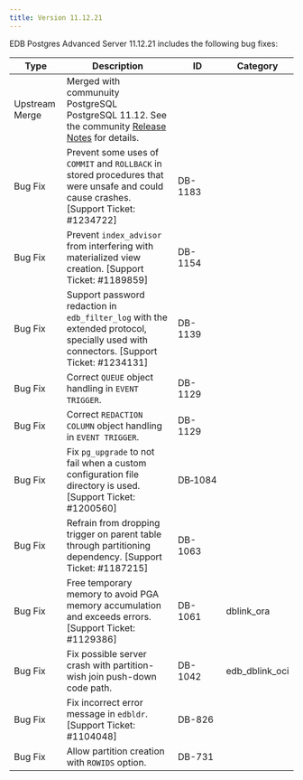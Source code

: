 ---
title: Version 11.12.21
---

EDB Postgres Advanced Server 11.12.21 includes the following bug fixes:

| Type           | Description                                                                                                                                                                        | ID      | Category       |
| -------------- | ---------------------------------------------------------------------------------------------------------------------------------------------------------------------------------- | ------- | -------------- |
| Upstream Merge | Merged with communuity PostgreSQL PostgreSQL 11.12. See the community [Release Notes](https://www.postgresql.org/docs/11/release-11-12.html) for details.                          |         |                |
| Bug Fix        | Prevent some uses of `COMMIT` and `ROLLBACK` in stored procedures that were unsafe and could cause crashes. [Support Ticket: #1234722]                                             | DB-1183 |                |
| Bug Fix        | Prevent `index_advisor` from interfering with materialized view creation. [Support Ticket: #1189859]                                                                               | DB-1154 |                |
| Bug Fix        | Support password redaction in `edb_filter_log` with the extended protocol, specially used with connectors. [Support Ticket: #1234131]                                              | DB-1139 |                |
| Bug Fix        | Correct `QUEUE` object handling in `EVENT TRIGGER`.                                                                                                                                | DB-1129 |                |
| Bug Fix        | Correct `REDACTION COLUMN` object handling in `EVENT TRIGGER`.                                                                                                                     | DB-1129 |                |
| Bug Fix        | Fix `pg_upgrade` to not fail when a custom configuration file directory is used. [Support Ticket: #1200560]                                                                        | DB&#8209;1084 |                |
| Bug Fix        | Refrain from dropping trigger on parent table through partitioning dependency. [Support Ticket: #1187215]                                                                          | DB-1063 |                |
| Bug Fix        | Free temporary memory to avoid PGA memory accumulation and exceeds errors. [Support Ticket: #1129386]                                                                              | DB-1061 | dblink_ora     |
| Bug Fix        | Fix possible server crash with partition-wish join push-down code path.                                                                                                            | DB-1042 | edb_dblink_oci |
| Bug Fix        | Fix incorrect error message in `edbldr`. [Support Ticket: #1104048]                                                                                                                | DB-826  |                |
| Bug Fix        | Allow partition creation with `ROWIDS` option.                                                                                                                                     | DB-731  |                |
